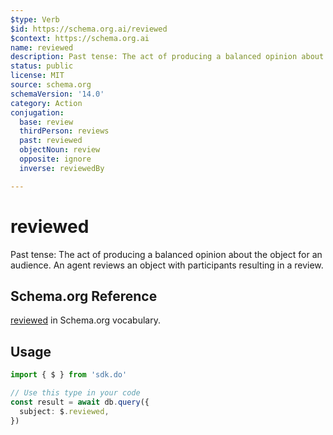 ```yaml
---
$type: Verb
$id: https://schema.org.ai/reviewed
$context: https://schema.org.ai
name: reviewed
description: Past tense: The act of producing a balanced opinion about the object for an audience. An agent reviews an object with participants resulting in a review.
status: public
license: MIT
source: schema.org
schemaVersion: '14.0'
category: Action
conjugation:
  base: review
  thirdPerson: reviews
  past: reviewed
  objectNoun: review
  opposite: ignore
  inverse: reviewedBy

---
```


# reviewed

Past tense: The act of producing a balanced opinion about the object for an audience. An agent reviews an object with participants resulting in a review.

## Schema.org Reference

[reviewed](https://schema.org/ReviewAction) in Schema.org vocabulary.

## Usage

```typescript
import { $ } from 'sdk.do'

// Use this type in your code
const result = await db.query({
  subject: $.reviewed,
})
```
